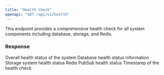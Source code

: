 ```yaml
---
title: "Health Check"
openapi: "GET /api/v1/health"
---
```


This endpoint provides a comprehensive health check for all system components including database, storage, and Redis.

### Response

<ResponseField name="status" type="string">
  Overall health status of the system
</ResponseField>

<ResponseField name="database" type="object">
  Database health status information
</ResponseField>

<ResponseField name="storage" type="object">
  Storage system health status
</ResponseField>

<ResponseField name="redis" type="object">
  Redis PubSub health status
</ResponseField>

<ResponseField name="timestamp" type="string">
  Timestamp of the health check
</ResponseField>
